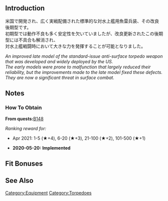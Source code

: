 {{EquipmentInfo|376}}

==Introduction==
米国で開発され、広く実戦配備された標準的な対水上艦用魚雷兵装、その改良後期型です。<br>
初期型では動作不良も多く安定性を欠いていましたが、改良更新されたこの後期型には不具合も解消され、<br>
対水上艦戦闘時において大きな力を発揮することが可能となりました。

''An improved late model of the standard-issue anti-surface torpedo weapon that was developed and widely deployed by the US.''<br>
''The early models were prone to malfunction that largely reduced their reliability, but the improvements made to the late model fixed these defects.''<br>
''They are now a significant threat in surface combat.''

==Notes==
<div class="mw-collapsible"><h3>How To Obtain</h3>
<div class="mw-collapsible-content">
'''From quests: '''[[Quests#B148|B148]]

''Ranking reward for:''
* Apr 2021: 1-5 (★+4), 6-20 (★+3), 21-100 (★+2), 101-500 (★+1)

</div></div>

<div class="mw-collapsible><h3>Updates History</h3>
<div class="mw-collapsible-content>
* '''2020-05-20:''' '''Implemented'''
</div></div>

==Fit Bonuses==
{{:533mm Quintuple Torpedo Mount (Late Model)/Bonuses}}

==See Also==
{{Equipmentlist}}
[[Category:Equipment]]
[[Category:Torpedoes]]